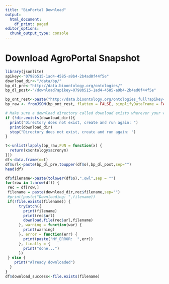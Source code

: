 ```yaml
---
title: "BioPortal Download"
output:
  html_document:
    df_print: paged
editor_options:
  chunk_output_type: console
---
```


# Download AgroPortal Snapshot

```r
library(jsonlite)
apikey<-"0798b515-1ad4-4585-a9b4-2b4ad0f44f5e"
download_dir<-"/data/bp/"
bp_dl_pre<-"http://data.bioontology.org/ontologies/"
bp_dl_post<-"/download?apikey=0798b515-1ad4-4585-a9b4-2b4ad0f44f5e"

bp_ont_rest<-paste("http://data.bioontology.org/ontologies_full?apikey=",apikey,sep="")
bp_raw <- fromJSON(bp_ont_rest, flatten = FALSE, simplifyDataFrame = FALSE, simplifyVector = FALSE, simplifyMatrix = FALSE)

# Make sure a download directory called download exists wherever your working directory is
if (!dir.exists(download_dir)){
  print("Directory does not exist, create and run again: ")
  print(download_dir)
  stop("Directory does not exist, create and run again: ")
}
```

```r
t<-unlist(lapply(bp_raw,FUN = function(x) {
  return(x$ontology$acronym)
}))
df<-data.frame(o=t)
df$url<-paste(bp_dl_pre,toupper(df$o),bp_dl_post,sep="")
head(df)
```

```r
df$filename<-paste(tolower(df$o),".owl",sep = "")
for(row in 1:nrow(df)) {
 rec = df[row,]
 filename = paste(download_dir,rec$filename,sep="")
 #print(paste("Downloading: ",filename))
 if(!file.exists(filename)) {
      tryCatch({
        print(filename)
        print(rec$url)
        download.file(rec$url,filename)
      }, warning = function(war) {
        print(warning)
      }, error = function(err) {
        print(paste("MY_ERROR:  ",err))
      }, finally = {
        print("done...")
      })
 } else {
    print("Already downloaded")
  }
}
df$download_success<-file.exists(filename)
```


